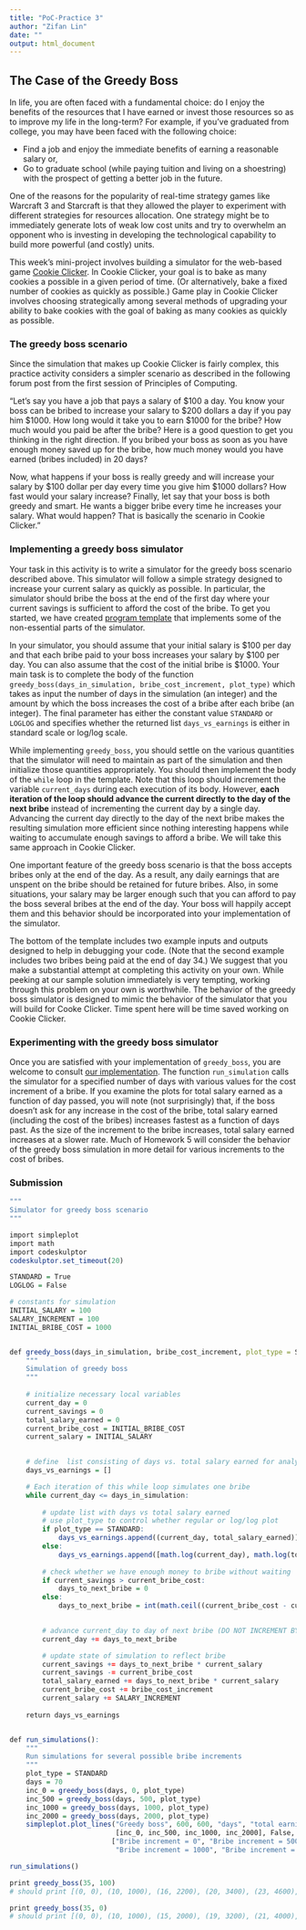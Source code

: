 ```yaml
---
title: "PoC-Practice 3"
author: "Zifan Lin"
date: ""
output: html_document
---
```


## The Case of the Greedy Boss

In life, you are often faced with a fundamental choice: do I enjoy the benefits of the resources that I have earned or invest those resources so as to improve my life in the long-term? For example, if you've graduated from college, you may have been faced with the following choice:

- Find a job and enjoy the immediate benefits of earning a reasonable salary or,
- Go to graduate school (while paying tuition and living on a shoestring) with the prospect of getting a better job in the future.

One of the reasons for the popularity of real-time strategy games like Warcraft 3 and Starcraft is that they allowed the player to experiment with different strategies for resources allocation. One strategy might be to immediately generate lots of weak low cost units and try to overwhelm an opponent who is investing in developing the technological capability to build more powerful (and costly) units.

This week's mini-project involves building a simulator for the web-based game [Cookie Clicker](http://orteil.dashnet.org/cookieclicker/). In Cookie Clicker, your goal is to bake as many cookies a possible in a given period of time. (Or alternatively, bake a fixed number of cookies as quickly as possible.) Game play in Cookie Clicker involves choosing strategically among several methods of upgrading your ability to bake cookies with the goal of baking as many cookies as quickly as possible.

### The greedy boss scenario

Since the simulation that makes up Cookie Clicker is fairly complex, this practice activity considers a simpler scenario as described in the following forum post from the first session of Principles of Computing.

"Let's say you have a job that pays a salary of $100 a day. You know your boss can be bribed to increase your salary to $200 dollars a day if you pay him $1000. How long would it take you to earn $1000 for the bribe? How much would you paid be after the bribe? Here is a good question to get you thinking in the right direction. If you bribed your boss as soon as you have enough money saved up for the bribe, how much money would you have earned (bribes included) in 20 days?

Now, what happens if your boss is really greedy and will increase your salary by $100 dollar per day every time you give him $1000 dollars? How fast would your salary increase? Finally, let say that your boss is both greedy and smart. He wants a bigger bribe every time he increases your salary. What would happen? That is basically the scenario in Cookie Clicker."

### Implementing a greedy boss simulator

Your task in this activity is to write a simulator for the greedy boss scenario described above. This simulator will follow a simple strategy designed to increase your current salary as quickly as possible. In particular, the simulator should bribe the boss at the end of the first day where your current savings is sufficient to afford the cost of the bribe. To get you started, we have created [program template](http://www.codeskulptor.org/#poc_greedy_template.py) that implements some of the non-essential parts of the simulator.

In your simulator, you should assume that your initial salary is $100 per day and that each bribe paid to your boss increases your salary by $100 per day. You can also assume that the cost of the initial bribe is $1000. Your main task is to complete the body of the function `greedy_boss(days_in_simulation, bribe_cost_increment, plot_type)` which takes as input the number of days in the simulation (an integer) and the amount by which the boss increases the cost of a bribe after each bribe (an integer). The final parameter has either the constant value `STANDARD` or `LOGLOG` and specifies whether the returned list `days_vs_earnings` is either in standard scale or log/log scale.

While implementing `greedy_boss`, you should settle on the various quantities that the simulator will need to maintain as part of the simulation and then initialize those quantities appropriately. You should then implement the body of the `while` loop in the template. Note that this loop should increment the variable `current_days` during each execution of its body. However, **each iteration of the loop should advance the current directly to the day of the next bribe** instead of incrementing the current day by a single day. Advancing the current day directly to the day of the next bribe makes the resulting simulation more efficient since nothing interesting happens while waiting to accumulate enough savings to afford a bribe. We will take this same approach in Cookie Clicker.

One important feature of the greedy boss scenario is that the boss accepts bribes only at the end of the day. As a result, any daily earnings that are unspent on the bribe should be retained for future bribes. Also, in some situations, your salary may be larger enough such that you can afford to pay the boss several bribes at the end of the day. Your boss will happily accept them and this behavior should be incorporated into your implementation of the simulator.

The bottom of the template includes two example inputs and outputs designed to help in debugging your code. (Note that the second example includes two bribes being paid at the end of day 34.) We suggest that you make a substantial attempt at completing this activity on your own. While peeking at our sample solution immediately is very tempting, working through this problem on your own is worthwhile. The behavior of the greedy boss simulator is designed to mimic the behavior of the simulator that you will build for Cooke Clicker. Time spent here will be time saved working on Cookie Clicker.

### Experimenting with the greedy boss simulator

Once you are satisfied with your implementation of `greedy_boss`, you are welcome to consult [our implementation](http://www.codeskulptor.org/#poc_greedy_solution.py). The function `run_simulation` calls the simulator for a specified number of days with various values for the cost increment of a bribe. If you examine the plots for total salary earned as a function of day passed, you will note (not surprisingly) that, if the boss doesn't ask for any increase in the cost of the bribe, total salary earned (including the cost of the bribes) increases fastest as a function of days past. As the size of the increment to the bribe increases, total salary earned increases at a slower rate. Much of Homework 5 will consider the behavior of the greedy boss simulation in more detail for various increments to the cost of bribes.


### Submission



```r
"""
Simulator for greedy boss scenario
"""

import simpleplot
import math
import codeskulptor
codeskulptor.set_timeout(20)

STANDARD = True
LOGLOG = False

# constants for simulation
INITIAL_SALARY = 100
SALARY_INCREMENT = 100
INITIAL_BRIBE_COST = 1000


def greedy_boss(days_in_simulation, bribe_cost_increment, plot_type = STANDARD):
    """
    Simulation of greedy boss
    """
    
    # initialize necessary local variables
    current_day = 0
    current_savings = 0
    total_salary_earned = 0
    current_bribe_cost = INITIAL_BRIBE_COST
    current_salary = INITIAL_SALARY

    
    # define  list consisting of days vs. total salary earned for analysis
    days_vs_earnings = []

    # Each iteration of this while loop simulates one bribe
    while current_day <= days_in_simulation:
        
        # update list with days vs total salary earned
        # use plot_type to control whether regular or log/log plot
        if plot_type == STANDARD:
            days_vs_earnings.append((current_day, total_salary_earned))
        else:
            days_vs_earnings.append([math.log(current_day), math.log(total_salary_earned)])
        
        # check whether we have enough money to bribe without waiting
        if current_savings > current_bribe_cost:
            days_to_next_bribe = 0
        else:
            days_to_next_bribe = int(math.ceil((current_bribe_cost - current_savings) / float(current_salary)))

              
        # advance current_day to day of next bribe (DO NOT INCREMENT BY ONE DAY)
        current_day += days_to_next_bribe

        # update state of simulation to reflect bribe
        current_savings += days_to_next_bribe * current_salary
        current_savings -= current_bribe_cost
        total_salary_earned += days_to_next_bribe * current_salary
        current_bribe_cost += bribe_cost_increment
        current_salary += SALARY_INCREMENT
   
    return days_vs_earnings


def run_simulations():
    """
    Run simulations for several possible bribe increments
    """
    plot_type = STANDARD
    days = 70
    inc_0 = greedy_boss(days, 0, plot_type)
    inc_500 = greedy_boss(days, 500, plot_type)
    inc_1000 = greedy_boss(days, 1000, plot_type)
    inc_2000 = greedy_boss(days, 2000, plot_type)
    simpleplot.plot_lines("Greedy boss", 600, 600, "days", "total earnings", 
                          [inc_0, inc_500, inc_1000, inc_2000], False,
                         ["Bribe increment = 0", "Bribe increment = 500",
                          "Bribe increment = 1000", "Bribe increment = 2000"])

run_simulations()

print greedy_boss(35, 100)
# should print [(0, 0), (10, 1000), (16, 2200), (20, 3400), (23, 4600), (26, 6100), (29, 7900), (31, 9300), (33, 10900), (35, 12700)]

print greedy_boss(35, 0)
# should print [(0, 0), (10, 1000), (15, 2000), (19, 3200), (21, 4000), (23, 5000), (25, 6200), (27, 7600), (28, 8400), (29, 9300), (30, 10300), (31, 11400), (32, 12600), (33, 13900), (34, 15300), (34, 15300), (35, 16900)]

```